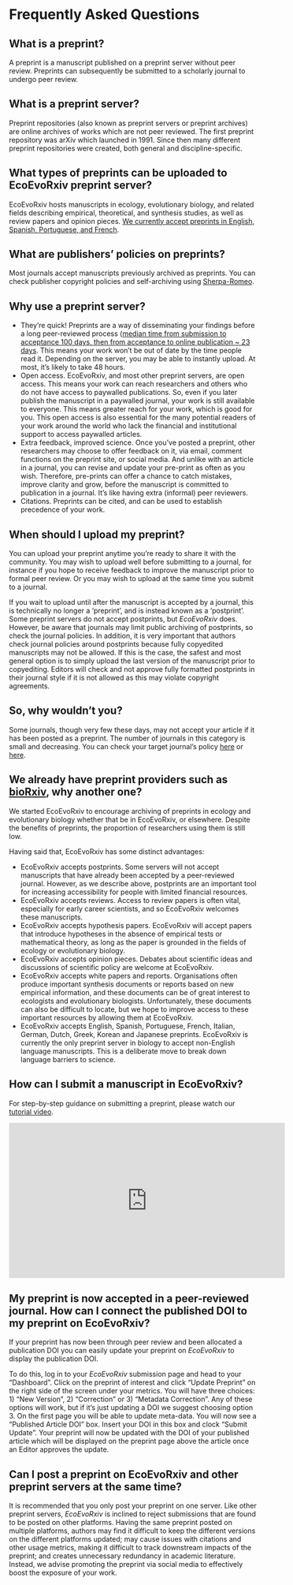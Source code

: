 # Frequently Asked Questions 

## What is a preprint? {#whatispreprint}
A preprint is a manuscript published on a preprint server without peer review. Preprints can subsequently be submitted to a scholarly journal to undergo peer review.

## What is a preprint server? {#whatispreprintserver}
Preprint repositories (also known as preprint servers or preprint archives) are online archives of works which are not peer reviewed. The first preprint repository was arXiv which launched in 1991. Since then many different preprint repositories were created, both general and discipline-specific.

## What types of preprints can be uploaded to EcoEvoRxiv preprint server? {#preprinttypes}
EcoEvoRxiv hosts manuscripts in ecology, evolutionary biology, and related fields describing empirical, theoretical, and synthesis studies, as well as review papers and opinion pieces. [We currently accept preprints in English, Spanish, Portuguese, and French](https://www.sortee.org/blog/2023/04/18/2023_ecoevorxiv_languages/). 

## What are publishers' policies on preprints? {#publisherpolicies}
Most journals accept manuscripts previously archived as preprints. You can check publisher copyright policies and self-archiving using [Sherpa-Romeo](https://v2.sherpa.ac.uk/romeo/).

## Why use a preprint server? {#whypreprints}
 - They’re quick! Preprints are a way of disseminating your findings before a long peer-reviewed process ([median time from submission to acceptance 100 days, then from acceptance to online publication ~ 23 days](https://doi.org/10.1038/530148a). This means your work won’t be out of date by the time people read it. Depending on the server, you may be able to instantly upload. At most, it’s likely to take 48 hours.  
 - Open access. EcoEvoRxiv, and most other preprint servers, are open access. This means your work can reach researchers and others who do not have access to paywalled publications. So, even if you later publish the manuscript in a paywalled journal, your work is still available to everyone. This means greater reach for your work, which is good for you. This open access is also  essential for the many potential readers of your work around the world who lack the financial and institutional support to access paywalled articles.  
 - Extra feedback, improved science. Once you’ve posted a preprint, other researchers may choose to offer feedback on it, via email, comment functions on the preprint site, or social media. And unlike with an article in a journal, you can revise and update your pre-print as often as you wish. Therefore, pre-prints can  offer a chance to catch mistakes, improve clarity and grow, before the manuscript is committed to publication in a journal. It’s like having extra (informal) peer reviewers.  
 - Citations. Preprints can be cited, and can be used to establish precedence of your work.  
 
## When should I upload my preprint? {#whenupload}
You can upload your preprint anytime  you’re ready to share it with the community. You may wish to upload well before submitting to a journal, for instance if you hope to receive feedback to improve the manuscript prior to formal peer review. Or you may wish to upload at the same time you submit to a journal.  

If you wait to upload until after the manuscript is accepted by a journal, this is technically no longer a ‘preprint’, and is instead known as a ‘postprint’. Some preprint servers do not accept postprints, but *EcoEvoRxiv* does. However, be aware that journals may limit public archiving of postprints, so check the journal policies. In addition, it is very important that authors check journal policies around postprints because fully copyedited manuscripts may not be allowed. If this is the case, the safest and most general option is to simply upload the last version of the manuscript prior to copyediting. Editors will check and not approve fully formatted postprints in their journal style if it is not allowed as this may violate copyright agreements.

## So, why wouldn’t you? {#whynot}
Some journals, though very few these days, may not accept your article if it has been posted as a preprint. The number of journals in this category is small and decreasing.  You can check your target journal's policy [here](https://en.wikipedia.org/wiki/List_of_academic_journals_by_preprint_policy) or [here](https://v2.sherpa.ac.uk/romeo/).  

## We already have preprint providers such as [bioRxiv](https://www.biorxiv.org/), why another one? {#whyecoevorxiv}
We started EcoEvoRxiv to encourage archiving of preprints in ecology and evolutionary biology whether that be in EcoEvoRxiv, or elsewhere. Despite the benefits of preprints, the proportion of researchers using them is still low. 

Having said that, EcoEvoRxiv has some distinct advantages:  

 - EcoEvoRxiv accepts postprints. Some servers will not accept manuscripts that have already been accepted by a peer-reviewed journal. However, as we describe above, postprints are an important tool for increasing accessibility for people with limited financial resources.
 - EcoEvoRxiv accepts reviews.  Access to review papers is often vital, especially for early career scientists, and so EcoEvoRxiv welcomes these manuscripts. 
 - EcoEvoRxiv accepts hypothesis papers.  EcoEvoRxiv will accept papers that introduce hypotheses in the absence of empirical tests or mathematical theory, as long as the paper is grounded in the fields of ecology or evolutionary biology.
 - EcoEvoRxiv accepts opinion pieces.  Debates about scientific ideas and discussions of scientific policy are welcome at EcoEvoRxiv.
 - EcoEvoRxiv accepts white papers and reports.  Organisations often produce important synthesis documents or reports based on new empirical information, and these documents can be of great interest to ecologists and evolutionary biologists. Unfortunately, these documents can also be difficult to locate, but we hope to improve access to these important resources by allowing them at EcoEvoRxiv. 
 - EcoEvoRxiv accepts English, Spanish, Portuguese, French, Italian, German, Dutch, Greek, Korean and Japanese preprints. EcoEvoRxiv is currently the only preprint server in biology to accept non-English language manuscripts. This is a deliberate move to break down language barriers to science.

## How can I submit a manuscript in EcoEvoRxiv? {#submitting}
For step-by-step guidance on submitting a preprint, please watch our [tutorial video](https://www.youtube.com/watch?v=CUSbYNNrXuU). 

<iframe width="560" height="315" 
        src="https://www.youtube.com/embed/CUSbYNNrXuU" 
        frameborder="0" 
        allowfullscreen>
</iframe>

## My preprint is now accepted in a peer-reviewed journal. How can I connect the published DOI to my preprint on EcoEvoRxiv? {#published-doi}
If your preprint has now been through peer review and been allocated a publication DOI you can easily update your preprint on *EcoEvoRxiv* to display the publication DOI. 

To do this, log in to your *EcoEvoRxiv* submission page and head to your "Dashboard". Click on the preprint of interest and click "Update Preprint" on the right side of the screen under your metrics. You will have three choices: 1) "New Version", 2) "Correction" or 3) "Metadata Correction". Any of these options will work, but if it's just updating a DOI we suggest choosing option 3. On the first page you will be able to update meta-data. You will now see a "Published Article DOI" box. Insert your DOI in this box and clock "Submit Update". Your preprint will now be updated with the DOI of your published article which will be displayed on the preprint page above the article once an Editor approves the update. 

## Can I post a preprint on EcoEvoRxiv and other preprint servers at the same time?
It is recommended that you only post your preprint on one server. Like other preprint servers, *EcoEvoRxiv* is inclined to reject submissions that are found to be posted on other platforms. Having the same preprint posted on multiple platforms, authors may find it difficult to keep the different versions on the different platforms updated; may cause issues with citations and other usage metrics, making it difficult to track downstream impacts of the preprint; and creates unnecessary redundancy in academic literature. Instead, we advise promoting the preprint via social media to effectively boost the exposure of your work.